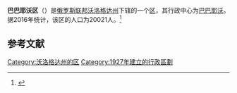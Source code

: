 {{Infobox Settlement
| official_name = 巴巴耶沃区
| native_name = Бабаевский район
| image_flag =  Flag Babaevo.png 
| image_shield =  Gerb Babaevo Vologda 1.png 
| image_map =  Location of Babayevsky District (Vologda Oblast).svg 
| settlement_type = [[区_(苏联)|区]]
| subdivision_type = [[国家|国家]]
| subdivision_type1 = [[州_(俄罗斯)|州]]
| subdivision_name = {{RUS}}
| subdivision_name1 = [[沃洛格达州|沃洛格达州]]
| seat_type = 行政中心
| seat = [[巴巴耶沃|巴巴耶沃]]
| population_as_of=2016
| population_footnotes = <ref name=stat />
| population_total = 20021
| timezone = [[莫斯科时间|MSK]]
| utc_offset = +3
}}
'''巴巴耶沃区'''（{{lang-ru|Бабаевский район}}）是[[俄罗斯联邦|俄罗斯联邦]][[沃洛格达州|沃洛格达州]]下辖的一个[[区_(苏联)|区]]，其行政中心为[[巴巴耶沃|巴巴耶沃]]。据2016年统计，该区的人口为20021人。<ref name=stat>{{cite web | url = http://www.gks.ru/free_doc/doc_2016/bul_dr/mun_obr2016.rar | title = Численность населения Российской Федерации по муниципальным образованиям на 1 января 2016 года | language = ru | accessdate = 2016-12-21 | archive-date = 2019-05-13 | archive-url = https://web.archive.org/web/20190513150350/http://www.gks.ru/free_doc/doc_2016/bul_dr/mun_obr2016.rar | dead-url = no }}</ref>

== 参考文献 ==
{{reflist}}

{{Russia-stub}}

[[Category:沃洛格达州的区|Category:沃洛格达州的区]]
[[Category:1927年建立的行政區劃|Category:1927年建立的行政區劃]]